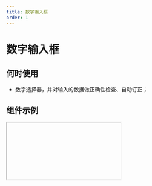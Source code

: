 ```yaml
---
title: 数字输入框
order: 1
---
```


# 数字输入框

## 何时使用

- 数字选择器，并对输入的数据做正确性检查、自动订正；

## 组件示例


<Iframe url="https://www.aliwork.com/developer/number-field-v2?isRenderNav=false" />

## 组件属性


<AttrTable
  dataSource={[
    {
      code: 'label',
      type: 'String',
      demo: '"标题"',
      default: '-',
      desc: '表单控件标题',
    },
    {
      code: 'value',
      type: 'Number',
      demo: '150',
      default: '-',
      desc: '数字输入框的默认值',
    },
    {
      code: 'labelAlign',
      type: 'String',
      demo: '"left"',
      default: '"top"',
      desc: '表单控件标题的位置，可选值："left", "top"',
    },
    {
      code: 'labelColSpan',
      type: 'Number',
      demo: '4',
      default: '4',
      desc: '设置标题的占位宽度，配置值为栅格值，1代表1/24',
    },
    {
      code: 'labelColOffset',
      type: 'Number',
      demo: '2',
      default: '0',
      desc: '设置标题的偏移位置，配置值为栅格值，1代表1/24',
    },
    {
      code: 'wrapperColSpan',
      type: 'Number',
      demo: '12',
      default: '0',
      desc: '设置表单控件的占位宽度，设置值为栅格值，1代表1/24',
    },
    {
      code: 'wrapperColOffset',
      type: 'Number',
      demo: '2',
      default: '0',
      desc: '设置表单控件的偏移位置，设置值为栅格值，1代表1/24',
    },
    {
      code: 'labelTextAlign',
      type: 'String',
      demo: '"left"',
      default: '"right"',
      desc: '表单控件的标题对齐方式，可选值："left", "right"',
    },
    {
      code: 'placeholder',
      type: 'String',
      demo: '"请输入金额"',
      default: '"请输入数字"',
      desc: '表单控件占位提示信息',
    },
    {
      code: 'tips',
      type: 'String',
      demo: '"这是一段描述信息"',
      default: '-',
      desc: '表单控件描述信息，展示在控件下方',
    },
    {
      code: 'size',
      type: 'String',
      demo: '"small"',
      default: '"medium"',
      desc: '表单控件尺寸，可选值："small", "medium", "large"',
    },
    {
      code: 'behavior',
      type: 'String',
      demo: '"DISABLED"',
      default: '"NORMAL"',
      desc: '表单控件显示状态，可选值："NORMAL"(普通), "DISABLED"(禁用), "READONLY"(只读), "HIDDEN"(隐藏)',
    },
    {
      code: 'labelTipsTypes',
      type: 'String',
      demo: '"text"',
      default: '"none"',
      desc: '表单控件标题提示信息类型设置，可选值："none"(无), "text"(文本), "render"(自定义渲染)'
    },
    {
      code: 'labelTipsIcon',
      type: 'String',
      demo: '"help"',
      default: '-',
      desc: '表单控件标题提示信息入口图标，当labelTipsTypes取值为 **text** 及 **render** 时生效'
    },
    {
      code: 'labelTipsText',
      type: 'String',
      demo: '"设置最大金额"',
      default: '-',
      desc: '表单控件标题提示文本信息，当labelTipsTypes取值为 **text** 时生效'
    },
    {
      code: 'labelTipsRender',
      type: 'Function',
      demo: `~~~js
function renderLabelTips(props) {
  return '提示信息';
}
~~~`,
      default: '-',
      desc: '表单控件标题提示信息自定义渲染方法，当labelTipsTypes取值为 **render** 时生效'
    },
    {
      code: 'innerBefore',
      type: 'String',
      demo: '"总收入"',
      default: '-',
      desc: '表单控件前缀文案'
    },
    {
      code: 'innerAfter',
      type: 'String',
      demo: '"元"',
      default: '-',
      desc: '数字输入框单位文案'
    },
    {
      code: 'thousandsSeparators',
      type: 'Boolean',
      demo: 'true',
      default: 'false',
      desc: '是否进行千分位分隔',
    },
    {
      code: 'precision',
      type: 'Number',
      demo: '2',
      default: '0',
      desc: '小数点位数，取值范围在0 - 20',
    },
    {
      code: 'validation',
      type: 'Array',
      demo: '[{type:"required"}]',
      default: '[]',
      desc: '表单控件校验设置，具体使用详见[表单校验文档](/guide/concept/validation)',
    },
    {
      attr: '值发生改变事件',
      code: 'onChange',
      type: 'Function',
      demo:  `~~~js
/**
* numberField onChange
* @param value 当前值
*/
function onChange({ value }) {
  console.log('onChange', value);
}
~~~`,
      default: '-',
      desc: '表单控件值发生改变事件',
    },
  ]}
/>
